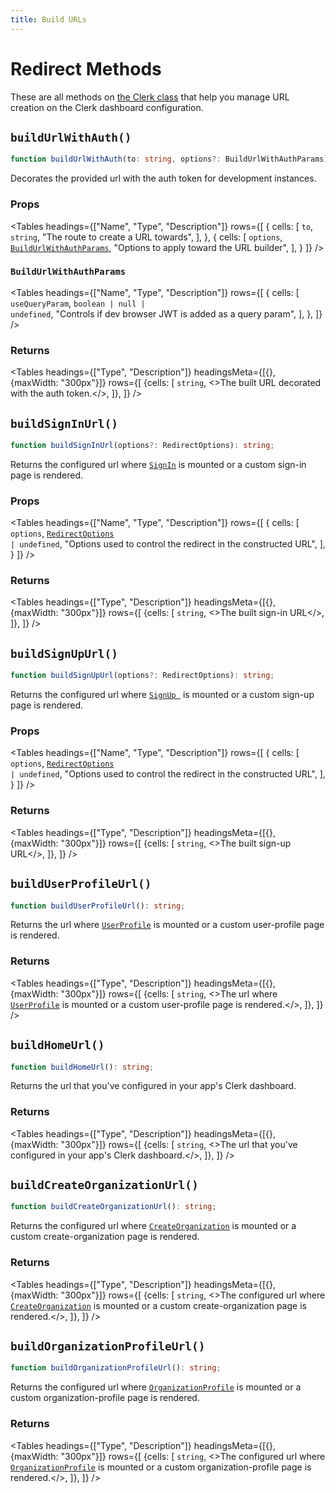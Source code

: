 ```yaml
---
title: Build URLs
---
```




# Redirect Methods

These are all methods on [the Clerk class](/reference-js/clerk/clerk) that help you manage URL creation on the Clerk dashboard configuration.

## `buildUrlWithAuth()`

```typescript
function buildUrlWithAuth(to: string, options?: BuildUrlWithAuthParams): string;
```

Decorates the provided url with the auth token for development instances.

### Props

<Tables
  headings={["Name", "Type", "Description"]}
  rows={[
  {
  cells: [
  <code>to</code>,
  <code>string</code>,
  "The route to create a URL towards",
  ],
  },
  {
  cells: [
  <code>options</code>,
  <code><a href="#buildurlwithauthparams">BuildUrlWithAuthParams</a></code>,
  "Options to apply toward the URL builder",
  ],
  }
  ]}
/>

### `BuildUrlWithAuthParams`

<Tables
  headings={["Name", "Type", "Description"]}
  rows={[
  {
  cells: [
  <code>useQueryParam</code>,
  <code>boolean | null | undefined</code>,
  "Controls if dev browser JWT is added as a query param",
  ],
  },
  ]}
/>


### Returns

<Tables
  headings={["Type", "Description"]}
  headingsMeta={[{}, {maxWidth: "300px"}]}
  rows={[
  {cells: [
  <code>string</code>,
  <>The built URL decorated with the auth token.</>,
  ]},
  ]}
/>

## `buildSignInUrl()`

```typescript
function buildSignInUrl(options?: RedirectOptions): string;
```

Returns the configured url where <code><a href="/reference-js/clerk/sign-in">SignIn</a></code> is mounted or a custom sign-in page is rendered.

### Props

<Tables
  headings={["Name", "Type", "Description"]}
  rows={[
  {
  cells: [
  <code>options</code>,
  <code><a href="/reference-js/types/redirect-options">RedirectOptions</a> | undefined</code>,
  "Options used to control the redirect in the constructed URL",
  ],
  }
  ]}
/>

### Returns

<Tables
  headings={["Type", "Description"]}
  headingsMeta={[{}, {maxWidth: "300px"}]}
  rows={[
  {cells: [
  <code>string</code>,
  <>The built sign-in URL</>,
  ]},
  ]}
/>


## `buildSignUpUrl()`

```typescript
function buildSignUpUrl(options?: RedirectOptions): string;
```

Returns the configured url where <code><a href="/reference-js/clerk/sign-up">SignUp </a></code> is mounted or a custom sign-up page is rendered.

### Props

<Tables
  headings={["Name", "Type", "Description"]}
  rows={[
  {
  cells: [
  <code>options</code>,
  <code><a href="/reference-js/types/redirect-options">RedirectOptions</a> | undefined</code>,
  "Options used to control the redirect in the constructed URL",
  ],
  }
  ]}
/>

### Returns

<Tables
  headings={["Type", "Description"]}
  headingsMeta={[{}, {maxWidth: "300px"}]}
  rows={[
  {cells: [
  <code>string</code>,
  <>The built sign-up URL</>,
  ]},
  ]}
/>

## `buildUserProfileUrl()`

```typescript
function buildUserProfileUrl(): string;
```

Returns the url where <code><a href="">UserProfile</a></code> is mounted or a custom user-profile page is rendered.

### Returns

<Tables
  headings={["Type", "Description"]}
  headingsMeta={[{}, {maxWidth: "300px"}]}
  rows={[
  {cells: [
  <code>string</code>,
  <>The url where <code><a href="">UserProfile</a></code> is mounted or a custom user-profile page is rendered.</>,
  ]},
  ]}
/>

## `buildHomeUrl()`

```typescript
function buildHomeUrl(): string;
```

Returns the url that you've configured in your app's Clerk dashboard.

### Returns

<Tables
  headings={["Type", "Description"]}
  headingsMeta={[{}, {maxWidth: "300px"}]}
  rows={[
  {cells: [
  <code>string</code>,
  <>The url that you've configured in your app's Clerk dashboard.</>,
  ]},
  ]}
/>


## `buildCreateOrganizationUrl()`

```typescript
function buildCreateOrganizationUrl(): string;
```

Returns the configured url where <code><a href="/reference-js/clerk/create-organization">CreateOrganization</a></code> is mounted or a custom create-organization page is rendered.

### Returns

<Tables
  headings={["Type", "Description"]}
  headingsMeta={[{}, {maxWidth: "300px"}]}
  rows={[
  {cells: [
  <code>string</code>,
  <>The configured url where <code><a href="/reference-js/clerk/create-organization">CreateOrganization</a></code> is mounted or a custom create-organization page is rendered.</>,
  ]},
  ]}
/>


## `buildOrganizationProfileUrl()`

```typescript
function buildOrganizationProfileUrl(): string;
```

Returns the configured url where <code><a href="/reference-js/clerk/organization-profile">OrganizationProfile</a></code> is mounted or a custom organization-profile page is rendered.

### Returns

<Tables
  headings={["Type", "Description"]}
  headingsMeta={[{}, {maxWidth: "300px"}]}
  rows={[
  {cells: [
  <code>string</code>,
  <>The configured url where <code><a href="/reference-js/clerk/organization-profile">OrganizationProfile</a></code> is mounted or a custom organization-profile page is rendered.</>,
  ]},
  ]}
/>
